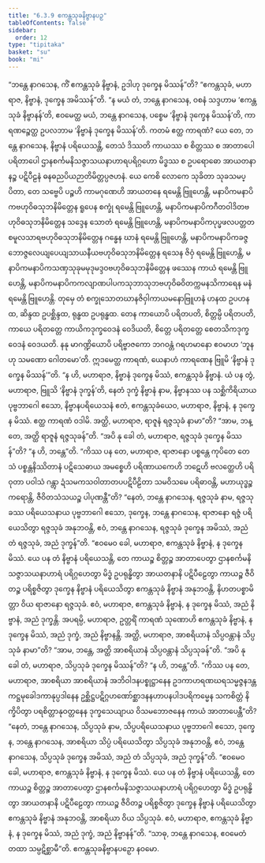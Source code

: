 ```yaml
---
title: "6.3.9 ဧကန္တသုခနိဗ္ဗာနပဉှ"
tableOfContents: false
sidebar:
  order: 12
type: "tipitaka"
basket: "su"
book: "mi"
---
```



<DynamicBreadcrumb />

<Division number="198" book="mi">

<Paragraph number="1337" book="mi">
“ဘန္တေ နာဂသေန, ကိံ ဧကန္တသုခံ နိဗ္ဗာနံ, ဥဒါဟု ဒုက္ခေန မိဿန်”တိ? “ဧကန္တသုခံ, မဟာရာဇ, နိဗ္ဗာနံ, ဒုက္ခေန အမိဿန်”တိ.
</Paragraph>

<Paragraph number="1338" book="mi">
“န မယံ တံ, ဘန္တေ နာဂသေန, ဝစနံ သဒ္ဒဟာမ ‘ဧကန္တသုခံ နိဗ္ဗာနန်’တိ, ဧဝမေတ္ထ မယံ, ဘန္တေ နာဂသေန, ပစ္စေမ ‘နိဗ္ဗာနံ ဒုက္ခေန မိဿန်’တိ, ကာရဏဉ္စေတ္ထ ဥပလဘာမ ‘နိဗ္ဗာနံ ဒုက္ခေန မိဿန်’တိ. ကတမံ ဧတ္ထ ကာရဏံ? ယေ တေ, ဘန္တေ နာဂသေန, နိဗ္ဗာနံ ပရိယေသန္တိ, တေသံ ဒိဿတိ ကာယဿ စ စိတ္တဿ စ အာတာပေါ ပရိတာပေါ ဌာနစင်္ကမနိသဇ္ဇာသယနာဟာရပရိဂ္ဂဟော မိဒ္ဓဿ စ ဥပရောဓော အာယတနာနဉ္စ ပဋိပီဠနံ ဓနဓညပိယဉာတိမိတ္တပ္ပဇဟနံ. ယေ ကေစိ လောကေ သုခိတာ သုခသမပ္ပိတာ, တေ သဗ္ဗေပိ ပဉ္စဟိ ကာမဂုဏေဟိ အာယတနေ ရမေန္တိ ဗြူဟေန္တိ, မနာပိကမနာပိကဗဟုဝိဓသုဘနိမိတ္တေန ရူပေန စက္ခုံ ရမေန္တိ ဗြူဟေန္တိ, မနာပိကမနာပိကဂီတဝါဒိတဗဟုဝိဓသုဘနိမိတ္တေန သဒ္ဒေန သောတံ ရမေန္တိ ဗြူဟေန္တိ, မနာပိကမနာပိကပုပ္ဖဖလပတ္တတစမူလသာရဗဟုဝိဓသုဘနိမိတ္တေန ဂန္ဓေန ဃာနံ ရမေန္တိ ဗြူဟေန္တိ, မနာပိကမနာပိကခဇ္ဇဘောဇ္ဇလေယျပေယျသာယနီယဗဟုဝိဓသုဘနိမိတ္တေန ရသေန ဇိဝှံ ရမေန္တိ ဗြူဟေန္တိ, မနာပိကမနာပိကသဏှသုခုမမုဒုမဒ္ဒဝဗဟုဝိဓသုဘနိမိတ္တေန ဖဿေန ကာယံ ရမေန္တိ ဗြူဟေန္တိ, မနာပိကမနာပိကကလျာဏပါပကသုဘာသုဘဗဟုဝိဓဝိတက္ကမနသိကာရေန မနံ ရမေန္တိ ဗြူဟေန္တိ. တုမှေ တံ စက္ခုသောတဃာနဇိဝှါကာယမနောဗြူဟနံ ဟနထ ဥပဟနထ, ဆိန္ဒထ ဥပစ္ဆိန္ဒထ, ရုန္ဓထ ဥပရုန္ဓထ. တေန ကာယောပိ ပရိတပတိ, စိတ္တမ္ပိ ပရိတပတိ, ကာယေ ပရိတတ္တေ ကာယိကဒုက္ခဝေဒနံ ဝေဒိယတိ, စိတ္တေ ပရိတတ္တေ စေတသိကဒုက္ခဝေဒနံ ဝေဒယတိ. နနု မာဂဏ္ဍိယောပိ ပရိဗ္ဗာဇကော ဘဂဝန္တံ ဂရဟမာနော ဧဝမာဟ ‘ဘူနဟု သမဏော ဂေါတမော’တိ. ဣဒမေတ္ထ ကာရဏံ, ယေနာဟံ ကာရဏေန ဗြူမိ ‘နိဗ္ဗာနံ ဒုက္ခေန မိဿန်’”တိ.
</Paragraph>

<Paragraph number="1339" book="mi">
“န ဟိ, မဟာရာဇ, နိဗ္ဗာနံ ဒုက္ခေန မိဿံ, ဧကန္တသုခံ နိဗ္ဗာနံ. ယံ ပန တွံ, မဟာရာဇ, ဗြူသိ ‘နိဗ္ဗာနံ ဒုက္ခန်’တိ, နေတံ ဒုက္ခံ နိဗ္ဗာနံ နာမ, နိဗ္ဗာနဿ ပန သစ္ဆိကိရိယာယ ပုဗ္ဗဘာဂေါ ဧသော, နိဗ္ဗာနပရိယေသနံ ဧတံ, ဧကန္တသုခံယေဝ, မဟာရာဇ, နိဗ္ဗာနံ, န ဒုက္ခေန မိဿံ. ဧတ္ထ ကာရဏံ ဝဒါမိ. အတ္ထိ, မဟာရာဇ, ရာဇူနံ ရဇ္ဇသုခံ နာမာ”တိ? “အာမ, ဘန္တေ, အတ္ထိ ရာဇူနံ ရဇ္ဇသုခန်”တိ. “အပိ နု ခေါ တံ, မဟာရာဇ, ရဇ္ဇသုခံ ဒုက္ခေန မိဿန်”တိ? “န ဟိ, ဘန္တေ”တိ. “ကိဿ ပန တေ, မဟာရာဇ, ရာဇာနော ပစ္စန္တေ ကုပိတေ တေသံ ပစ္စန္တနိဿိတာနံ ပဋိသေဓာယ အမစ္စေဟိ ပရိဏာယကေဟိ ဘဋေဟိ ဗလတ္ထေဟိ ပရိဝုတာ ပဝါသံ ဂန္တွာ ဍံသမကသဝါတာတပပဋိပီဠိတာ သမဝိသမေ ပရိဓာဝန္တိ, မဟာယုဒ္ဓဉ္စ ကရောန္တိ, ဇီဝိတသံသယဉ္စ ပါပုဏန္တီ”တိ? “နေတံ, ဘန္တေ နာဂသေန, ရဇ္ဇသုခံ နာမ, ရဇ္ဇသုခဿ ပရိယေသနာယ ပုဗ္ဗဘာဂေါ ဧသော, ဒုက္ခေန, ဘန္တေ နာဂသေန, ရာဇာနော ရဇ္ဇံ ပရိယေသိတွာ ရဇ္ဇသုခံ အနုဘဝန္တိ, ဧဝံ, ဘန္တေ နာဂသေန, ရဇ္ဇသုခံ ဒုက္ခေန အမိဿံ, အညံ တံ ရဇ္ဇသုခံ, အညံ ဒုက္ခန်”တိ. “ဧဝမေဝ ခေါ, မဟာရာဇ, ဧကန္တသုခံ နိဗ္ဗာနံ, န ဒုက္ခေန မိဿံ. ယေ ပန တံ နိဗ္ဗာနံ ပရိယေသန္တိ, တေ ကာယဉ္စ စိတ္တဉ္စ အာတာပေတွာ ဌာနစင်္ကမနိသဇ္ဇာသယနာဟာရံ ပရိဂ္ဂဟေတွာ မိဒ္ဓံ ဥပရုန္ဓိတွာ အာယတနာနိ ပဋိပီဠေတွာ ကာယဉ္စ ဇီဝိတဉ္စ ပရိစ္စဇိတွာ ဒုက္ခေန နိဗ္ဗာနံ ပရိယေသိတွာ ဧကန္တသုခံ နိဗ္ဗာနံ အနုဘဝန္တိ, နိဟတပစ္စာမိတ္တာ ဝိယ ရာဇာနော ရဇ္ဇသုခံ. ဧဝံ, မဟာရာဇ, ဧကန္တသုခံ နိဗ္ဗာနံ, န ဒုက္ခေန မိဿံ, အညံ နိဗ္ဗာနံ, အညံ ဒုက္ခန္တိ.
</Paragraph>

<Paragraph number="1340" book="mi">
အပရမ္ပိ, မဟာရာဇ, ဥတ္တရိံ ကာရဏံ သုဏောဟိ ဧကန္တသုခံ နိဗ္ဗာနံ, န ဒုက္ခေန မိဿံ, အညံ ဒုက္ခံ, အညံ နိဗ္ဗာနန္တိ. အတ္ထိ, မဟာရာဇ, အာစရိယာနံ သိပ္ပဝန္တာနံ သိပ္ပသုခံ နာမာ”တိ? “အာမ, ဘန္တေ, အတ္ထိ အာစရိယာနံ သိပ္ပဝန္တာနံ သိပ္ပသုခန်”တိ. “အပိ နု ခေါ တံ, မဟာရာဇ, သိပ္ပသုခံ ဒုက္ခေန မိဿန်”တိ? “န ဟိ, ဘန္တေ”တိ. “ကိဿ ပန တေ, မဟာရာဇ, အာစရိယာ အာစရိယာနံ အဘိဝါဒနပစ္စုဋ္ဌာနေန ဥဒကာဟရဏဃရသမ္မဇ္ဇနဒန္တကဋ္ဌမုခေါဒကာနုပ္ပဒါနေန ဥစ္ဆိဋ္ဌပဋိဂ္ဂဟဏော်စ္ဆာဒနနဟာပနပါဒပရိကမ္မေန သကစိတ္တံ နိက္ခိပိတွာ ပရစိတ္တာနုဝတ္တနေန ဒုက္ခသေယျာယ ဝိသမဘောဇနေန ကာယံ အာတာပေန္တီ”တိ? “နေတံ, ဘန္တေ နာဂသေန, သိပ္ပသုခံ နာမ, သိပ္ပပရိယေသနာယ ပုဗ္ဗဘာဂေါ ဧသော, ဒုက္ခေန, ဘန္တေ နာဂသေန, အာစရိယာ သိပ္ပံ ပရိယေသိတွာ သိပ္ပသုခံ အနုဘဝန္တိ, ဧဝံ, ဘန္တေ နာဂသေန, သိပ္ပသုခံ ဒုက္ခေန အမိဿံ, အညံ တံ သိပ္ပသုခံ, အညံ ဒုက္ခန်”တိ. “ဧဝမေဝ ခေါ, မဟာရာဇ, ဧကန္တသုခံ နိဗ္ဗာနံ, န ဒုက္ခေန မိဿံ. ယေ ပန တံ နိဗ္ဗာနံ ပရိယေသန္တိ, တေ ကာယဉ္စ စိတ္တဉ္စ အာတာပေတွာ ဌာနစင်္ကမနိသဇ္ဇာသယနာဟာရံ ပရိဂ္ဂဟေတွာ မိဒ္ဓံ ဥပရုန္ဓိတွာ အာယတနာနိ ပဋိပီဠေတွာ ကာယဉ္စ ဇီဝိတဉ္စ ပရိစ္စဇိတွာ ဒုက္ခေန နိဗ္ဗာနံ ပရိယေသိတွာ ဧကန္တသုခံ နိဗ္ဗာနံ အနုဘဝန္တိ, အာစရိယာ ဝိယ သိပ္ပသုခံ. ဧဝံ, မဟာရာဇ, ဧကန္တသုခံ နိဗ္ဗာနံ, န ဒုက္ခေန မိဿံ, အညံ ဒုက္ခံ, အညံ နိဗ္ဗာနန်”တိ. “သာဓု, ဘန္တေ နာဂသေန, ဧဝမေတံ တထာ သမ္ပဋိစ္ဆာမီ”တိ.

</Paragraph>
</Division>

<Paragraph number="1341" type="center" book="mi">
ဧကန္တသုခနိဗ္ဗာနပဉှော နဝမော.
</Paragraph>